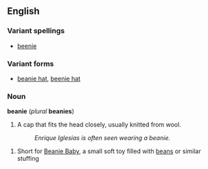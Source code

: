 ==English==
===Variant spellings===
*[[beenie]]

===Variant forms===
*[[beanie hat]], [[beenie hat]]

===Noun===
'''beanie''' (''plural'' '''beanies''')

#A cap that fits the head closely, usually knitted from wool.
#:''Enrique Iglesias is often seen wearing a beanie.''
<!-- funny, but is it useful? #:''An Aluminum Foil Deflector Beanie shields your brain from electromagnetic and psychotronic forces.''-->
#Short for [[beanie babies|Beanie Baby]], a small soft toy filled with [[bean]]s or similar stuffing